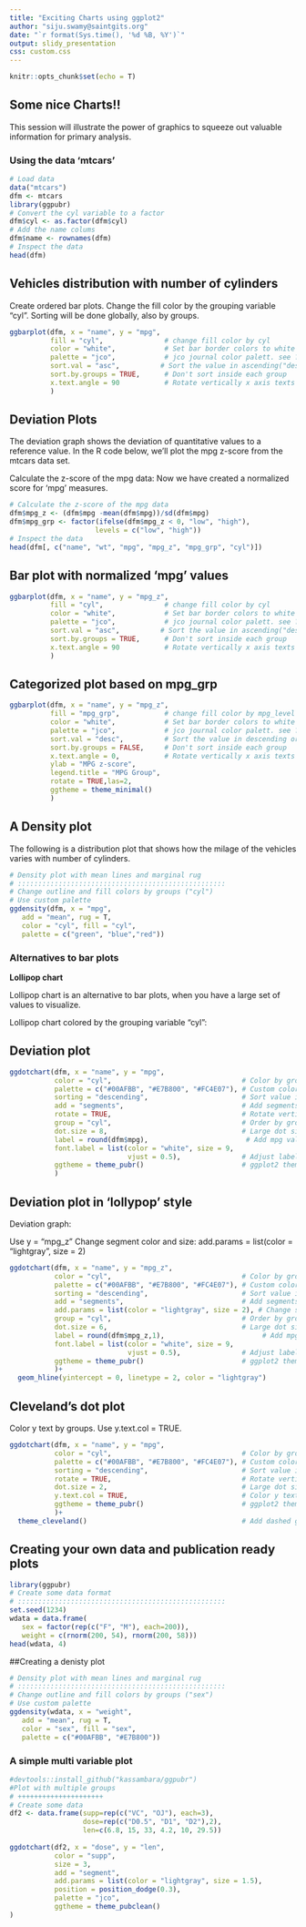 ---
title: "Exciting Charts using ggplot2"
author: "siju.swamy@saintgits.org"
date: "`r format(Sys.time(), '%d %B, %Y')`"
output: slidy_presentation
css: custom.css
---

```{r setup, include=FALSE,warning=FALSE}
knitr::opts_chunk$set(echo = T)
```

## Some nice Charts!!

This session will illustrate the power of graphics to squeeze out valuable information for primary analysis.

### Using the data 'mtcars'

```{r}
# Load data
data("mtcars")
dfm <- mtcars
library(ggpubr)
# Convert the cyl variable to a factor
dfm$cyl <- as.factor(dfm$cyl)
# Add the name colums
dfm$name <- rownames(dfm)
# Inspect the data
head(dfm)
```



## Vehicles distribution with number of cylinders 

Create ordered bar plots. Change the fill color by the grouping variable "cyl". Sorting will be done globally, also by groups.

```{r}
ggbarplot(dfm, x = "name", y = "mpg",
          fill = "cyl",               # change fill color by cyl
          color = "white",            # Set bar border colors to white
          palette = "jco",            # jco journal color palett. see ?ggpar
          sort.val = "asc",          # Sort the value in ascending("desc /asc") order
          sort.by.groups = TRUE,      # Don't sort inside each group
          x.text.angle = 90           # Rotate vertically x axis texts
          )
```

## Deviation Plots

The deviation graph shows the deviation of quantitative values to a reference value. In the R code below, we'll plot the mpg z-score from the mtcars data set.

Calculate the z-score of the mpg data: Now we have created a normalized score for 'mpg' measures.

```{r}
# Calculate the z-score of the mpg data
dfm$mpg_z <- (dfm$mpg -mean(dfm$mpg))/sd(dfm$mpg)
dfm$mpg_grp <- factor(ifelse(dfm$mpg_z < 0, "low", "high"), 
                     levels = c("low", "high"))
# Inspect the data
head(dfm[, c("name", "wt", "mpg", "mpg_z", "mpg_grp", "cyl")])
```

## Bar plot with normalized 'mpg' values

```{r}
ggbarplot(dfm, x = "name", y = "mpg_z",
          fill = "cyl",               # change fill color by cyl
          color = "white",            # Set bar border colors to white
          palette = "jco",            # jco journal color palett. see ?ggpar
          sort.val = "asc",          # Sort the value in ascending("desc /asc") order
          sort.by.groups = TRUE,      # Don't sort inside each group
          x.text.angle = 90           # Rotate vertically x axis texts
          )
```


## Categorized plot based on mpg_grp


```{r}
ggbarplot(dfm, x = "name", y = "mpg_z",
          fill = "mpg_grp",           # change fill color by mpg_level
          color = "white",            # Set bar border colors to white
          palette = "jco",            # jco journal color palett. see ?ggpar
          sort.val = "desc",          # Sort the value in descending order
          sort.by.groups = FALSE,     # Don't sort inside each group
          x.text.angle = 0,           # Rotate vertically x axis texts
          ylab = "MPG z-score",
          legend.title = "MPG Group",
          rotate = TRUE,las=2,
          ggtheme = theme_minimal()
          )
```


## A Density plot

The following is a distribution plot that shows how the milage of the vehicles varies with number of cylinders.

```{r}
# Density plot with mean lines and marginal rug
# :::::::::::::::::::::::::::::::::::::::::::::::::::
# Change outline and fill colors by groups ("cyl")
# Use custom palette
ggdensity(dfm, x = "mpg",
   add = "mean", rug = T,
   color = "cyl", fill = "cyl",
   palette = c("green", "blue","red"))
```


### Alternatives to bar plots

**Lollipop chart**

Lollipop chart is an alternative to bar plots, when you have a large set of values to visualize.

Lollipop chart colored by the grouping variable "cyl":



## Deviation plot

```{r}
ggdotchart(dfm, x = "name", y = "mpg",
           color = "cyl",                                # Color by groups
           palette = c("#00AFBB", "#E7B800", "#FC4E07"), # Custom color palette
           sorting = "descending",                       # Sort value in descending order
           add = "segments",                             # Add segments from y = 0 to dots
           rotate = TRUE,                                # Rotate vertically
           group = "cyl",                                # Order by groups
           dot.size = 8,                                 # Large dot size
           label = round(dfm$mpg),                        # Add mpg values as dot labels
           font.label = list(color = "white", size = 9, 
                             vjust = 0.5),               # Adjust label parameters
           ggtheme = theme_pubr()                        # ggplot2 theme
           )
```






## Deviation plot in 'lollypop' style

Deviation graph:

Use y = "mpg_z"
Change segment color and size: add.params = list(color = "lightgray", size = 2)

```{r}
ggdotchart(dfm, x = "name", y = "mpg_z",
           color = "cyl",                                # Color by groups
           palette = c("#00AFBB", "#E7B800", "#FC4E07"), # Custom color palette
           sorting = "descending",                       # Sort value in descending order
           add = "segments",                             # Add segments from y = 0 to dots
           add.params = list(color = "lightgray", size = 2), # Change segment color and size
           group = "cyl",                                # Order by groups
           dot.size = 6,                                 # Large dot size
           label = round(dfm$mpg_z,1),                        # Add mpg values as dot labels
           font.label = list(color = "white", size = 9, 
                             vjust = 0.5),               # Adjust label parameters
           ggtheme = theme_pubr()                        # ggplot2 theme
           )+
  geom_hline(yintercept = 0, linetype = 2, color = "lightgray")
```

## Cleveland's dot plot

Color y text by groups. Use y.text.col = TRUE.

```{r}
ggdotchart(dfm, x = "name", y = "mpg",
           color = "cyl",                                # Color by groups
           palette = c("#00AFBB", "#E7B800", "#FC4E07"), # Custom color palette
           sorting = "descending",                       # Sort value in descending order
           rotate = TRUE,                                # Rotate vertically
           dot.size = 2,                                 # Large dot size
           y.text.col = TRUE,                            # Color y text by groups
           ggtheme = theme_pubr()                        # ggplot2 theme
           )+
  theme_cleveland()                                      # Add dashed grids
```



## Creating your own data and publication ready plots

```{r}
library(ggpubr)
# Create some data format
# :::::::::::::::::::::::::::::::::::::::::::::::::::
set.seed(1234)
wdata = data.frame(
   sex = factor(rep(c("F", "M"), each=200)),
   weight = c(rnorm(200, 54), rnorm(200, 58)))
head(wdata, 4)
```

##Creating a denisty plot

```{r}
# Density plot with mean lines and marginal rug
# :::::::::::::::::::::::::::::::::::::::::::::::::::
# Change outline and fill colors by groups ("sex")
# Use custom palette
ggdensity(wdata, x = "weight",
   add = "mean", rug = T,
   color = "sex", fill = "sex",
   palette = c("#00AFBB", "#E7B800"))
```


### A simple multi variable plot


```{r}
#devtools::install_github("kassambara/ggpubr")
#Plot with multiple groups
# +++++++++++++++++++++
# Create some data
df2 <- data.frame(supp=rep(c("VC", "OJ"), each=3),
                  dose=rep(c("D0.5", "D1", "D2"),2),
                  len=c(6.8, 15, 33, 4.2, 10, 29.5))
 
ggdotchart(df2, x = "dose", y = "len",
           color = "supp", 
           size = 3,
           add = "segment",
           add.params = list(color = "lightgray", size = 1.5), 
           position = position_dodge(0.3),
           palette = "jco",
           ggtheme = theme_pubclean()
)
```

